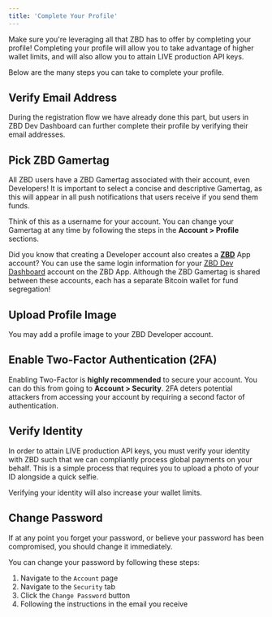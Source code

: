 ```yaml
---
title: 'Complete Your Profile'
---
```


Make sure you're leveraging all that ZBD has to offer by completing your profile! Completing your profile will allow you to take advantage of higher wallet limits, and will also allow you to attain LIVE production API keys.

Below are the many steps you can take to complete your profile.

## Verify Email Address[​](#verify-email-address "Direct link to heading")

During the registration flow we have already done this part, but users in ZBD Dev Dashboard can further complete their profile by verifying their email addresses.

## Pick ZBD Gamertag[​](#pick-zbd-gamertag "Direct link to heading")

All ZBD users have a ZBD Gamertag associated with their account, even Developers! It is important to select a concise and descriptive Gamertag, as this will appear in all push notifications that users receive if you send them funds.

Think of this as a username for your account. You can change your Gamertag at any time by following the steps in the **Account > Profile** sections.

<Tip>Did you know that creating a Developer account also creates a [**ZBD**](https://zbd.gg) App account?
You can use the same login information for your [ZBD Dev Dashboard](https://dashboard.zebedee.io) account on the ZBD App. Although the ZBD Gamertag is shared between these accounts, each has a separate Bitcoin wallet for fund segregation!</Tip>

## Upload Profile Image[​](#upload-profile-image "Direct link to heading")

You may add a profile image to your ZBD Developer account.

## Enable Two-Factor Authentication (2FA)[​](#enable-two-factor-authentication-2fa "Direct link to heading")

Enabling Two-Factor is **highly recommended** to secure your account. You can do this from going to **Account > Security**. 2FA deters potential attackers from accessing your account by requiring a second factor of authentication.

## Verify Identity[​](#verify-identity "Direct link to heading")

In order to attain LIVE production API keys, you must verify your identity with ZBD such that we can compliantly process global payments on your behalf. This is a simple process that requires you to upload a photo of your ID alongside a quick selfie.

Verifying your identity will also increase your wallet limits.

## Change Password[​](#change-password "Direct link to heading")

If at any point you forget your password, or believe your password has been compromised, you should change it immediately.

You can change your password by following these steps:

1.  Navigate to the `Account` page
2.  Navigate to the `Security` tab
3.  Click the `Change Password` button
4.  Following the instructions in the email you receive